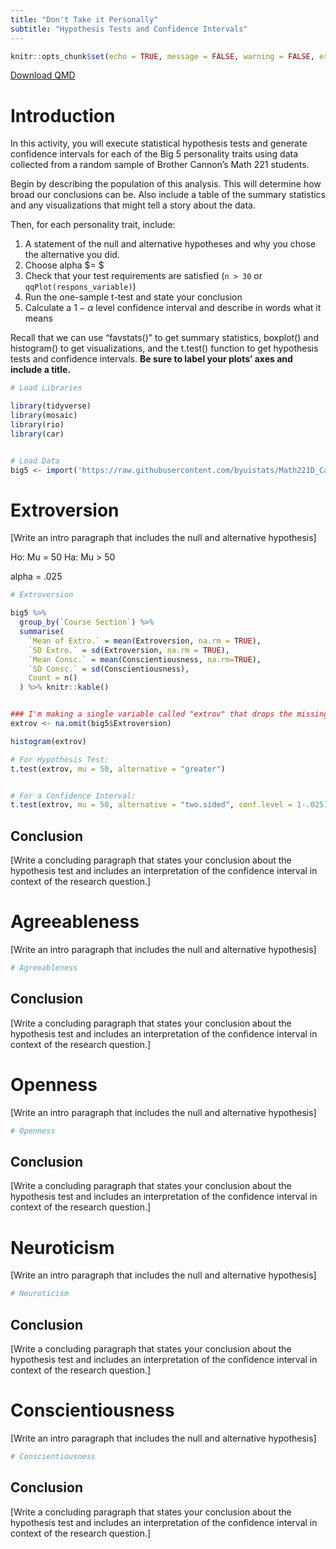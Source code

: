 ```yaml
---
title: "Don't Take it Personally"
subtitle: "Hypothesis Tests and Confidence Intervals"
---
```

```r
knitr::opts_chunk$set(echo = TRUE, message = FALSE, warning = FALSE, error = TRUE)
```
<a href="../Downloads/Application_Activities/AA_Hypothesis_Conf_Int.qmd" download="../Downloads/Application_Activities/AA_Hypothesis_Conf_Int.qmd" type="text/markdown" download class="button-download">
    Download QMD
</a>


# Introduction

In this activity, you will execute statistical hypothesis tests and generate confidence intervals for each of the Big 5 personality traits using data collected from a random sample of Brother Cannon's Math 221 students.  

Begin by describing the population of this analysis.  This will determine how broad our conclusions can be. Also include a table of the summary statistics and any visualizations that might tell a story about the data.  

Then, for each personality trait, include:

1. A statement of the null and alternative hypotheses and why you chose the alternative you did.
1. Choose alpha $\alpha = $
1. Check that your test requirements are satisfied (`n > 30` or `qqPlot(respons_variable)`)
1. Run the one-sample t-test and state your conclusion
1. Calculate a $1-\alpha$ level confidence interval and describe in words what it means

Recall that we can use "favstats()" to get summary statistics, boxplot() and histogram() to get visualizations, and the t.test() function to get hypothesis tests and confidence intervals.  **Be sure to label your plots' axes and include a title.**  

```r

# Load Libraries

library(tidyverse)
library(mosaic)
library(rio)
library(car)


# Load Data
big5 <- import('https://raw.githubusercontent.com/byuistats/Math221D_Cannon/master/Data/All_class_combined_personality_data.csv')

```


# Extroversion

[Write an intro paragraph that includes the null and alternative hypothesis]



Ho:  Mu = 50
Ha:  Mu > 50

alpha = .025

```r
# Extroversion

big5 %>%
  group_by(`Course Section`) %>%
  summarise(
    `Mean of Extro.` = mean(Extroversion, na.rm = TRUE), 
    `SD Extro.` = sd(Extroversion, na.rm = TRUE), 
    `Mean Consc.` = mean(Conscientiousness, na.rm=TRUE),
    `SD Consc.` = sd(Conscientiousness),
    Count = n()
  ) %>% knitr::kable()


### I'm making a single variable called "extrov" that drops the missing values.  You can do the same thing with the other traits to make analysis a little easier
extrov <- na.omit(big5$Extroversion) 

histogram(extrov)

# For Hypothesis Test:
t.test(extrov, mu = 50, alternative = "greater")


# For a Confidence Interval:
t.test(extrov, mu = 50, alternative = "two.sided", conf.level = 1-.025)$conf.int


```


## Conclusion

[Write a concluding paragraph that states your conclusion about the hypothesis test and includes an interpretation of the confidence interval in context of the research question.]

# Agreeableness

[Write an intro paragraph that includes the null and alternative hypothesis]


```r
# Agreeableness

```

## Conclusion

[Write a concluding paragraph that states your conclusion about the hypothesis test and includes an interpretation of the confidence interval in context of the research question.]

# Openness

[Write an intro paragraph that includes the null and alternative hypothesis]


```r
# Openness

```

## Conclusion

[Write a concluding paragraph that states your conclusion about the hypothesis test and includes an interpretation of the confidence interval in context of the research question.]

# Neuroticism

[Write an intro paragraph that includes the null and alternative hypothesis]


```r
# Neuroticism

```

## Conclusion

[Write a concluding paragraph that states your conclusion about the hypothesis test and includes an interpretation of the confidence interval in context of the research question.]

# Conscientiousness

[Write an intro paragraph that includes the null and alternative hypothesis]


```r
# Conscientiousness

```

## Conclusion

[Write a concluding paragraph that states your conclusion about the hypothesis test and includes an interpretation of the confidence interval in context of the research question.]

